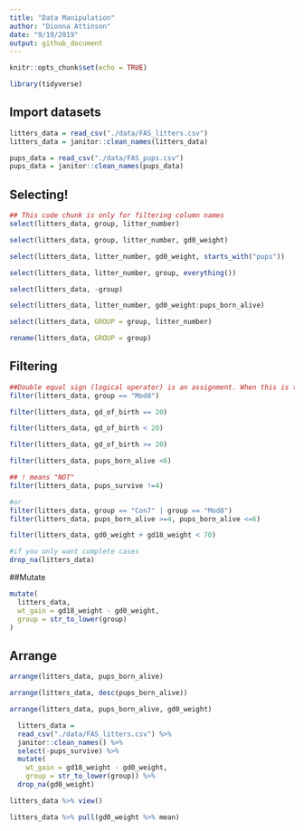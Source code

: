 ```yaml
---
title: "Data Manipulation"
author: "Dionna Attinson"
date: "9/19/2019"
output: github_document
---
```


```r
knitr::opts_chunk$set(echo = TRUE)

library(tidyverse)
```

## Import datasets
```r
litters_data = read_csv("./data/FAS_litters.csv")
litters_data = janitor::clean_names(litters_data)

pups_data = read_csv("./data/FAS_pups.csv")
pups_data = janitor::clean_names(pups_data)
```

## Selecting!

```r
## This code chunk is only for filtering column names
select(litters_data, group, litter_number)

select(litters_data, group, litter_number, gd0_weight)

select(litters_data, litter_number, gd0_weight, starts_with("pups"))

select(litters_data, litter_number, group, everything())

select(litters_data, -group)

select(litters_data, litter_number, gd0_weight:pups_born_alive)

select(litters_data, GROUP = group, litter_number)

rename(litters_data, GROUP = group)
```

## Filtering
```r
##Double equal sign (logical operator) is an assignment. When this is true, keep.
filter(litters_data, group == "Mod8")

filter(litters_data, gd_of_birth == 20)

filter(litters_data, gd_of_birth < 20)

filter(litters_data, gd_of_birth >= 20)

filter(litters_data, pups_born_alive <6)

## ! means "NOT"
filter(litters_data, pups_survive !=4)

#or
filter(litters_data, group == "Con7" | group == "Mod8")
filter(litters_data, pups_born_alive >=4, pups_born_alive <=6) 

filter(litters_data, gd0_weight + gd18_weight < 70)

#if you only want complete cases
drop_na(litters_data)
```

##Mutate

```r
mutate(
  litters_data, 
  wt_gain = gd18_weight - gd0_weight, 
  group = str_to_lower(group)
) 
```

## Arrange 

```r

arrange(litters_data, pups_born_alive)

arrange(litters_data, desc(pups_born_alive))

arrange(litters_data, pups_born_alive, gd0_weight)
```

```r
  litters_data = 
  read_csv("./data/FAS_litters.csv") %>% 
  janitor::clean_names() %>% 
  select(-pups_survive) %>% 
  mutate(
    wt_gain = gd18_weight - gd0_weight,
    group = str_to_lower(group)) %>% 
  drop_na(gd0_weight)
```

```r
litters_data %>% view()

litters_data %>% pull(gd0_weight %>% mean)
```
